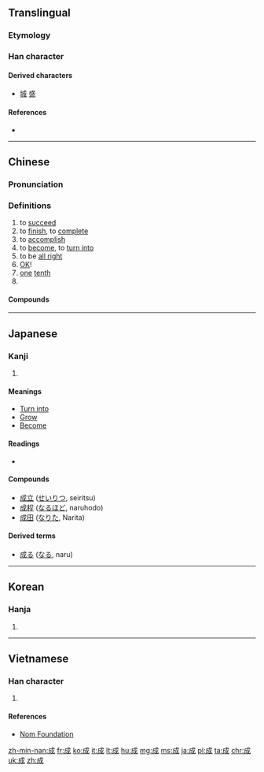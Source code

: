{{also|戉}}
==Translingual==
{{stroke order|type=animate}}

===Etymology===
{{Han compound|戊|丁|c1=s|c2=p|ls=psc}}

===Han character===
{{Han char|rn=62|rad=戈|as=03|sn=6|four=5320<sub>0</sub>|canj=戈竹尸 (IHS)|ids=⿵[[戊]][[𠃌]]}}

====Derived characters====
* [[城]] [[盛]]

====References====
* {{Han ref|kx=0411.110|dkj=11542|dj=0752.170|hdz=21399.010|uh=6210|ud=25104|bh=A6A8|bd=42664}}

----

==Chinese==
{{zh-forms}}

===Pronunciation===
{{zh-pron
|m=chéng
|ma=zh-chéng.ogg
|c=cing4,seng4,sing4
|h=pfs=sàng,sṳ̀n
|mn=chhiâⁿ/chiâⁿ/sêng/siâⁿ
|w=3zen
|mc=y
|oc=y
|cat=a,n,pn
}}

===Definitions===
{{zh-hanzi}}

# to [[succeed]]
# to [[finish]], to [[complete]]
# to [[accomplish]]
# to [[become]], to [[turn into]]
# to be [[all right]]
# [[OK]]!
# [[one]] [[tenth]]
# {{surname|lang=zh}}

====Compounds====
{{der5
| {{zh-l|成案}}
| {{zh-l|成百}}
| {{zh-l|成敗}}
| {{zh-l|成幫結夥}}
| {{zh-l|成倍}}
| {{zh-l|成本}}
| {{zh-l|成本會計}}
| {{zh-l|成才}}
| {{zh-l|成材}}
| {{zh-l|成材林}}
| {{zh-l|成蟲}}
| {{zh-l|成典}}
| {{zh-l|成丁}}
| {{zh-l|成堆}}
| {{zh-l|成對}}
| {{zh-l|成法}}
| {{zh-l|成方}}
| {{zh-l|成方兒}}
| {{zh-l|成分}}
| {{zh-l|成份}}
| {{zh-l|成風}}
| {{zh-l|成個兒}}
| {{zh-l|成功}}
| {{zh-l|成規}}
| {{zh-l|成果}}
| {{zh-l|成行}}
| {{zh-l|成婚}}
| {{zh-l|成活}}
| {{zh-l|成績}}
| {{zh-l|成家}}
| {{zh-l|成家立業}}
| {{zh-l|成見}}
| {{zh-l|成交}}
| {{zh-l|成就}}
| {{zh-l|成立}}
| {{zh-l|成例}}
| {{zh-l|成殮}}
| {{zh-l|成林}}
| {{zh-l|成龍配套}}
| {{zh-l|成眠}}
| {{zh-l|成名}}
| {{zh-l|成名成家}}
| {{zh-l|成命}}
| {{zh-l|成年}}
| {{zh-l|成年累月}}
| {{zh-l|成批}}
| {{zh-l|成癖}}
| {{zh-l|成品}}
| {{zh-l|成品糧}}
| {{zh-l|成氣候}}
| {{zh-l|成器}}
| {{zh-l|成千上萬}}
| {{zh-l|成親}}
| {{zh-l|成全}}
| {{zh-l|成群}}
| {{zh-l|成人}}
| {{zh-l|成人教育}}
| {{zh-l|成人之美}}
| {{zh-l|成仁}}
| {{zh-l|成色}}
| {{zh-l|成式}}
| {{zh-l|成事}}
| {{zh-l|成事不足，敗事有餘}}
| {{zh-l|成書}}
| {{zh-l|成熟}}
| {{zh-l|成數}}
| {{zh-l|成雙}}
| {{zh-l|成說}}
| {{zh-l|成訟}}
| {{zh-l|成算}}
| {{zh-l|成套}}
| {{zh-l|成天}}
| {{zh-l|成為}}
| {{zh-l|成文}}
| {{zh-l|成文法}}
| {{zh-l|成問題}}
| {{zh-l|成想}}
| {{zh-l|成效}}
| {{zh-l|成心}}
| {{zh-l|成行}}
| {{zh-l|成形}}
| {{zh-l|成型}}
| {{zh-l|成性}}
| {{zh-l|成宿}}
| {{zh-l|成藥}}
| {{zh-l|成也蕭何，敗也蕭何}}
| {{zh-l|成夜}}
| {{zh-l|成衣}}
| {{zh-l|成議}}
| {{zh-l|成因}}
| {{zh-l|成陰}}
| {{zh-l|成癮}}
| {{zh-l|成語}}
| {{zh-l|成員}}
| {{zh-l|成約}}
| {{zh-l|成災}}
| {{zh-l|成章}}
| {{zh-l|成則為王，敗則為賊}}
| {{zh-l|成長}}
| {{zh-l|成竹在胸}}
| {{zh-l|成總兒}}
}}

{{zh-cat|Beginning}}

----

==Japanese==

===Kanji===
{{ja-kanji|grade=4|rs=戈03}}

# {{defn|lang=ja|sort=戈03}}

====Meanings====
* [[Turn into]]
* [[Grow]]
* [[Become]]

====Readings====
* {{ja-readings
|on=[[せい]] (sei), [[じょう]] (jō)
|kun=[[なる]] (naru), [[たいらげる]] (tairageru), [[なす]] (nasu)
|nanori=[[しげ]] (shige)
}}

====Compounds====
* [[成立]] ([[せいりつ]], seiritsu)
* [[成程]] ([[なるほど]], naruhodo)
* [[成田]] ([[なりた]], Narita)

====Derived terms====
* [[成る]] ([[なる]], naru)

----

==Korean==

===Hanja===
{{ko-hanja|hangeul=[[성]]|eumhun=|mr=sŏng|y=seng}}

# {{defn|lang=ko|sort=戈03}}

----

==Vietnamese==

===Han character===
{{vi-hantu|[[thành]], [[thình]]|rs=戈03}}

# {{defn|lang=vi|sort=戈03}}

====References====
*[http://nomfoundation.org/common/nom_details.php?codepoint=6210&img=1 Nom Foundation]

[[zh-min-nan:成]]
[[fr:成]]
[[ko:成]]
[[it:成]]
[[lt:成]]
[[hu:成]]
[[mg:成]]
[[ms:成]]
[[ja:成]]
[[pl:成]]
[[ta:成]]
[[chr:成]]
[[uk:成]]
[[zh:成]]